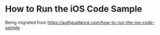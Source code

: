 # How to Run the iOS Code Sample

Being migrated from https://authguidance.com/how-to-run-the-ios-code-sample.


